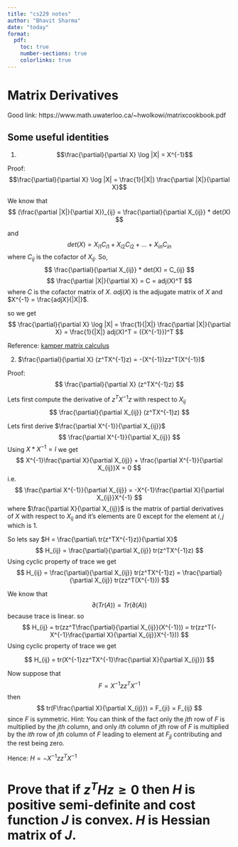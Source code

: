```yaml
---
title: "cs229 notes"
author: "Bhavit Sharma"
date: "today"
format:
  pdf:
    toc: true
    number-sections: true
    colorlinks: true
---
```


# Matrix Derivatives

Good link: https://www.math.uwaterloo.ca/~hwolkowi/matrixcookbook.pdf

## Some useful identities

1. 
$$\frac{\partial}{\partial X} \log |X| = X^{-1}$$

Proof: 
$$\frac{\partial}{\partial X} \log |X| = \frac{1}{|X|} \frac{\partial |X|}{\partial X}$$

We know that
$$
(\frac{\partial |X|}{\partial X})_{ij} = \frac{\partial}{\partial X_{ij}} * det(X)
$$

and
$$
det(X) = X_{i1} C_{i1} + X_{i2} C_{i2} + \dots + X_{in} C_{in}
$$
where $C_{ij}$ is the cofactor of $X_{ij}$.
So,
$$
\frac{\partial}{\partial X_{ij}} * det(X) = C_{ij}
$$
$$
\frac{\partial |X|}{\partial X} = C = adj(X)^T
$$
where $C$ is the cofactor matrix of $X$. $adj(X)$ is the adjugate matrix of $X$ and $X^{-1} = \frac{adjX}{|X|}$.

so we get
$$
\frac{\partial}{\partial X} \log |X| = \frac{1}{|X|} \frac{\partial |X|}{\partial X} = \frac{1}{|X|} adj(X)^T = ({X^{-1}})^T
$$

Reference: [kamper matrix calculus](https://www.kamperh.com/notes/kamper_matrixcalculus13.pdf)

2. $\frac{\partial}{\partial X} (z^TX^{-1}z) = -(X^{-1})zz^T(X^{-1})$

Proof:
$$
\frac{\partial}{\partial X} (z^TX^{-1}z)
$$

Lets first compute the derivative of $z^TX^{-1}z$ with respect to $X_{ij}$
$$
\frac{\partial}{\partial X_{ij}} (z^TX^{-1}z)
$$

Lets first derive $\frac{\partial X^{-1}}{\partial X_{ij}}$
$$
\frac{\partial X^{-1}}{\partial X_{ij}}
$$
Using $X * X^{-1} = I$ we get
$$
X^{-1}\frac{\partial X}{\partial X_{ij}} + \frac{\partial X^{-1}}{\partial X_{ij}}X = 0
$$ i.e.
$$
\frac{\partial X^{-1}}{\partial X_{ij}} = -X^{-1}\frac{\partial X}{\partial X_{ij}}X^{-1}
$$
where $\frac{\partial X}{\partial X_{ij}}$ is the matrix of partial derivatives of $X$ with respect to $X_{ij}$ and it's elements are $0$ except for the element at $i,j$ which is $1$.

So lets say $H = \frac{\partial\ tr(z^TX^{-1}z)}{\partial X}$
$$
H_{ij} = \frac{\partial}{\partial X_{ij}} tr(z^TX^{-1}z)
$$
Using cyclic property of trace we get
$$
H_{ij} = \frac{\partial}{\partial X_{ij}} tr(z^TX^{-1}z) = \frac{\partial}{\partial X_{ij}} tr(zz^T(X^{-1}))
$$

We know that
$$
\partial(Tr(A)) = Tr(\partial(A))
$$
because trace is linear.
so
$$
H_{ij} = tr(zz^T\frac{\partial}{\partial X_{ij}}(X^{-1})) = tr(zz^T(-X^{-1}\frac{\partial X}{\partial X_{ij}}X^{-1}))
$$
Using cyclic property of trace we get

$$
H_{ij} = tr(X^{-1}zz^TX^{-1}\frac{\partial X}{\partial X_{ij}})
$$

Now suppose that
$$
F = X^{-1}zz^TX^{-1}
$$
then
$$
tr(F\frac{\partial X}{\partial X_{ij}}) = F_{ji} = F_{ij}
$$
since $F$ is symmetric.
Hint: You can think of the fact only the $jth$ row of $F$ is multiplied by the $jth$
column, and only $ith$ column of $jth$ row of $F$ is multiplied by the $ith$ row of $jth$ column of $F$ leading to element at $F_{jj}$ contributing and the rest being zero.

Hence: $H = -X^{-1}zz^TX^{-1}$

# Prove that if $z^THz \geq 0$ then $H$ is positive semi-definite and cost function $J$ is convex. $H$ is Hessian matrix of $J$.